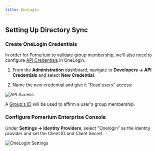```yaml
---
title: OneLogin
---
```


## Setting Up Directory Sync

### Create OneLogin Credentials


In order for Pomerium to validate group membership, we'll also need to configure [API Credentials](https://developers.onelogin.com/api-docs/1/getting-started/working-with-api-credentials) in OneLogin.

1. From the **Administration** dashboard, navigate to **Developers → API Credentials** and select **New Credential**.

1. Name the new credential and give it "Read users" access:

![API Access](./img/one-login/one-login-api-access.png)

A [Group's ID](https://developers.onelogin.com/openid-connect/api/user-info) will be used to affirm a user's group membership.

### Configure Pomerium Enterprise Console


Under **Settings → Identity Providers**, select "Onelogin" as the identity provider and set the Client ID and Client Secret.

![OneLogin Settings](./img/one-login/one-login-idp.png)
